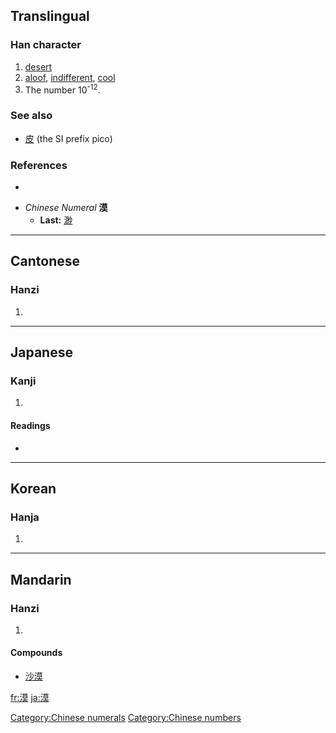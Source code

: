 ==Translingual==

===Han character===
{{Han char|rn=85|rad=水|as=11|sn=14|four=3413<sub>4</sub>|canj=水廿日大 (ETAK)}}

# [[desert]]
# [[aloof]], [[indifferent]], [[cool]]
# The number 10<sup>-12</sup>.

===See also===
* [[皮]] (the SI prefix pico)

===References===
* {{Han ref|kx=0646.130|dkj=18149|dj=1055.120|hdz=31694.050|uh=6F20|ud=28448|bh=BA7A|bd=47738}}

* ''Chinese Numeral'' ''' 漠 '''
** '''Last:''' [[渺]]

[[Category:Chinese numerals]]
[[Category:Chinese numbers]]
----

==Cantonese==

===Hanzi===
{{yue-hanzi|jyut=|y=mok6}}

# {{defn|Cantonese}}

----

==Japanese==

===Kanji===
{{ja-kanji|grade=c|rs=水10}}

# {{defn|Japanese}}

====Readings====
* {{ja-readings|on=[[ばく]] (baku)|kun=[[すなはら]] (sunahara), [[ひろい]] (hiroi)}}

----

==Korean==

===Hanja===
{{ko-hanja|hangeul=막|eumhun=|rv=mak|mr=mak|y=mak}}

# {{defn|Korean}}

----

==Mandarin==

===Hanzi===
{{cmn-hanzi|pin=[[mò]] ([[mo4]])|wg=mo<sup>4</sup>}}

# {{defn|Mandarin}}

====Compounds====
* [[沙漠]]

[[fr:漠]]
[[ja:漠]]